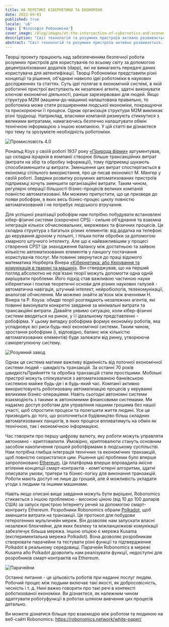 ```yaml
---
title: НА ПЕРЕТИНІ КІБЕРНЕТИКИ ТА ЕКОНОМІКИ
date: 2022-09-01
published: true
locale: 'uk'
tags: ['Філософія Робономіки']
cover_image: /blog/images/at-the-intersection-of-cybernetics-and-economics/сover_1.jpg
description: "Світ технологій та розумних пристроїв активно розвивається. Кожен день з'являються нові гаджети та системи. Вони допомагають спрощувати та покращувати життя людини. Проте це не єдине завдання. Однією з перешкод для роботехнологій є високий рівень кібербезпеки пристроїв та конфіденційність даних користувачів. Розробники Робономіки працюють над цим завданням вже 7 років."
abstract: "Світ технологій та розумних пристроїв активно розвивається. Кожен день з'являються нові гаджети та системи. Вони допомагають спрощувати та покращувати життя людини. Проте це не єдине завдання. Однією з перешкод для роботехнологій є високий рівень кібербезпеки пристроїв та конфіденційність даних користувачів. Розробники Робономіки працюють над цим завданням вже 7 років."
---
```


Творці проекту працюють над забезпеченням безпечної роботи розумних пристроїв для користувачів по всьому світу за допомогою децентралізованих додатків (dapp), які не вимагають передачі даних користувача для автентифікації. Творці Робономіки представили різні концепції та рішення, об'єднані навколо ідеї роботоміки в наукових дослідженнях та статтях. Суть ідеї полягає в економічній системі, в якій роботичні пристрої виступають як незалежні агенти, здатні виконувати ключові економічні діяльності, раніше зарезервовані для людей. Якщо структура M2M (машини-до-машини) налаштована правильно, то роботоміка може стати розширенням людської економіки, покращуючи та прискорюючи її процеси. Однак організація структури M2M викликає різні труднощі. Наприклад, власники компаній ризикують стикнутися з великими витратами, намагаючись безпечно налаштувати обмін технічною інформацією з іншою компанією. У цій статті ви дізнаєтеся про тему та зрозумієте необхідність роботоміки.

![Промисловість 4.0](/blog/images/at-the-intersection-of-cybernetics-and-economics/pic_1.jpg)

Рональд Коуз у своїй роботі 1937 року [«Природа фірми»](https://www.jstor.org/stable/2626876) аргументував, що складна ієрархія в компанії створює більше трансакційних витрат (витрати на збір та обробку інформації), тому підприємці шукають способизменшити ці витрати. Зменшення цих витрат спостерігається в економіці спільного використання, про це писав економіст М. Мангер у своїй роботі. Завдяки розвитку розумних автоматизованих пристроїв підприємці хочуть зменшити організаційні витрати. Таким чином, регулярні операції більшості бізнес-процесів великих компаній повністю автоматизовані. Ми можемо припустити, що це призведе до появи робофірм, в яких весь бізнес-процес циклу повністю автоматизований і не потребує людського втручання.

Для успішної реалізації робофірм нам потрібно побудувати встановлені кібер-фізичні системи (скорочено CPS) - сильне об'єднання та взаємна інтеграція кількох обчислювальних, мережевих та фізичних процесів. Це складна структура з багатьох різних елементів: від додатка на телефоні до керування дроном у польоті, і тільки потім обробки за допомогою хмарного штучного інтелекту. Але що є найважливішим у процесі створення CPS? Це знаходження балансу між достатньою та зайвою кількістю автоматизованих елементів у ланцюгу постачання користувачів послуг. Ми повинні звернутися до праці відомого математика Норберта Вінера [«Кібернетика: або Керування та комунікація в тварині та машині»](https://mitpress.mit.edu/books/cybernetics-or-control-and-communication-animal-and-machine-reissue-1961-second-edition). Він стверджував, що на перший погляд абсолютно не пов'язані теорії можуть допомогти одна одній вирішувати проблеми. Його підхід став важливою частиною науки кібернетики і поклав теоретичні основи для різних наукових галузей - автоматична навігація, штучний інтелект, нейробіологія, телекомунікації, аналогові обчислення. Ми можемо знайти зв'язок між вченнями Н. Вінера та Р. Коуза: обидві теорії розглядають незалежних агентів, які повинні виконувати конкретні завдання за мінімальні витрати та трансакційні витрати. Давайте уявимо ситуацію, коли кібер-фізичні системи вводяться на ринок, у її ідеальному представленні - робофірма. У цьому випадку робофірма формує економіку роботів, яка успадковує всі риси будь-якої економічної системи. Таким чином, зростання робофірми (і, відповідно, баланс між кількістю автоматизованих елементів) буде залежати від ринку, утворюючи саморегулюючу систему.

![Розумний завод](/blog/images/at-the-intersection-of-cybernetics-and-economics/pic_2.jpg)

Однак ця система матиме важливу відмінність від поточної економічної системи людей - швидкість транзакцій. За останні 70 років швидкістьПрийняття та обробка транзакцій стали простішими. Мобільні пристрої можуть спілкуватися з автоматизованою банківською системою майже будь-де і в будь-який час. Компанії активно використовують роботизовану автоматизацію процесів у керуванні великими бізнес-операціями. Навіть сьогодні автономні системи взаємодіють з такими ж автономними фінансовими системами. Ми надаємо доступ роботам для управління нашими грошима без нашої участі, щоб спростити процеси та полегшити життя людині. Усе це призводить до того, що розпочнеться будівництво більш складних автоматизованих ланцюгів, в яких процеси впливатимуть на обмін як технічною, так і економічною інформацією.

Час говорити про першу цифрову валюту, яку роботи можуть управляти автономно - криптовалюти. Ймовірно, криптовалюти стануть основним засобом накопичення грошей роботфірмами в людському суспільстві. Нам потрібна глибша інтеграція технічних та економічних транзакцій, щоб повністю скористатися цим. Рішення цієї проблеми було вперше запропоновано [Ethereum](https://ethereum.org/en/whitepaper/). Ця платформа вперше впровадила якісне втілення концепції смарт-контрактів - комп'ютерні алгоритми, здатні описувати умови, тригери та бізнес-логіку для виконання транзакцій. Роботи мають доступ не лише до грошей, але й можливість укладати угоди з людьми та іншими машинами.

Навіть якщо описані вище завдання можуть бути вирішені, Robonomics стикається з іншою проблемою - високою ціною (від 10 до 100 доларів США) за запуск пристрою Інтернету речей за допомогою смарт-контракту Ethereum. Розробники Robonomics обрали [Polkadot](https://polkadot.network/PolkaDotPaper.pdf), щоб зменшити витрати на транзакції. Це протокол для побудови гетерогенних мультичейн мереж. Він дозволяє нам запускати власні незалежні блокчейни, для яких безпеку та міжланцюжкові комунікації забезпечує більша мережа. Іншою опцією є мережа Kusama (експериментальна мережа Polkadot). Вона дозволяє розробникам створювати парачейни та тестувати різні функції та підтвердження Polkadot в реальному середовищі. Парачейн Robonomics в мережі Kusama або Polkadot дозволить нам реалізувати функції, недоступні для розробників смарт-контрактів на Ethereum.

![Парачейни](/blog/images/at-the-intersection-of-cybernetics-and-economics/pic_3.jpg)

Останнє питання - це цільовість роботів при наданні послуг людям. Робочий процес між людьми включає такі якості, як добросовісність, чесність і т. д. Нині важко говорити про такі речі в контексті роботизованої економіки. Ви дізнаєтеся, як належним чином адаптувати роботуфункції в роботах шляхом вивчення цих процесів детально.

Ви можете дізнатися більше про взаємодію між роботом та людиною на веб-сайті Robonomics: https://robonomics.network/white-paper/